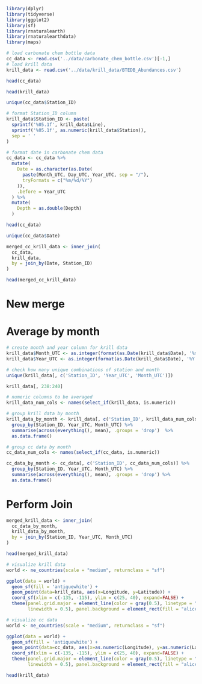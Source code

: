 ```r
library(dplyr)
library(tidyverse)
library(ggplot2)
library(sf)
library(rnaturalearth)
library(rnaturalearthdata)
library(maps)
```

```r
# load carbonate chem bottle data
cc_data <- read.csv('../data/carbonate_chem_bottle.csv')[-1,]
# load krill data
krill_data <- read.csv('../data/krill_data/BTEDB_Abundances.csv')
```

```r
head(cc_data)
```

```r
head(krill_data)
```

```r
unique(cc_data$Station_ID)
```


```r
# format Station_ID column
krill_data$Station_ID <- paste(
  sprintf('%05.1f', krill_data$Line),
  sprintf('%05.1f', as.numeric(krill_data$Station)),
  sep = ' '
)
```


```r
# format date in carbonate chem data
cc_data <- cc_data %>%
  mutate(
    Date = as.character(as.Date(
      paste(Month_UTC, Day_UTC, Year_UTC, sep = "/"),
      tryFormats = c("%m/%d/%Y")
    )),
    .before = Year_UTC
  ) %>%
  mutate(
    Depth = as.double(Depth)
  )
```

```r
head(cc_data)
```

```r
unique(cc_data$Date)
```


```r
merged_cc_krill_data <- inner_join(
  cc_data,
  krill_data,
  by = join_by(Date, Station_ID)
)
```

```r
head(merged_cc_krill_data)
```

# New merge
# Average by month

```r
# create month and year column for krill data
krill_data$Month_UTC <- as.integer(format(as.Date(krill_data$Date), '%m'))
krill_data$Year_UTC <- as.integer(format(as.Date(krill_data$Date), '%Y'))
```


```r
# check how many unique combinations of station and month
unique(krill_data[, c('Station_ID', 'Year_UTC', 'Month_UTC')])
```

```r
krill_data[, 238:240]
```

```r
# numeric columns to be averaged
krill_data_num_cols <- names(select_if(krill_data, is.numeric))
```


```r
# group krill data by month
krill_data_by_month <- krill_data[, c('Station_ID', krill_data_num_cols)] %>% 
  group_by(Station_ID, Year_UTC, Month_UTC) %>%
  summarise(across(everything(), mean), .groups = 'drop')  %>%
  as.data.frame()
```


```r
# group cc data by month
cc_data_num_cols <- names(select_if(cc_data, is.numeric))

cc_data_by_month <- cc_data[, c('Station_ID', cc_data_num_cols)] %>%
  group_by(Station_ID, Year_UTC, Month_UTC) %>%
  summarise(across(everything(), mean), .groups = 'drop') %>%
  as.data.frame()
```


# Perform Join
```r
merged_krill_data <- inner_join(
  cc_data_by_month,
  krill_data_by_month,
  by = join_by(Station_ID, Year_UTC, Month_UTC)
)

head(merged_krill_data)
```


```r
# visualize krill data
world <- ne_countries(scale = "medium", returnclass = "sf")

ggplot(data = world) + 
  geom_sf(fill = 'antiquewhite') +
  geom_point(data=krill_data, aes(x=Longitude, y=Latitude)) +
  coord_sf(xlim = c(-135, -115), ylim = c(25, 40), expand=FALSE) +
  theme(panel.grid.major = element_line(color = gray(0.5), linetype = "dashed", 
        linewidth = 0.5), panel.background = element_rect(fill = "aliceblue"))
```

```r
# visualize cc data
world <- ne_countries(scale = "medium", returnclass = "sf")

ggplot(data = world) + 
  geom_sf(fill = 'antiquewhite') +
  geom_point(data=cc_data, aes(x=as.numeric(Longitude), y=as.numeric(Latitude))) +
  coord_sf(xlim = c(-135, -115), ylim = c(25, 40), expand=FALSE) +
  theme(panel.grid.major = element_line(color = gray(0.5), linetype = "dashed", 
        linewidth = 0.5), panel.background = element_rect(fill = "aliceblue"))
```

```r
head(krill_data)
```

